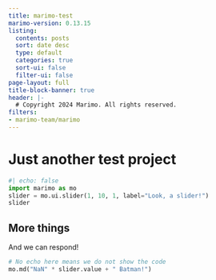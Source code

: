 ```yaml
---
title: marimo-test
marimo-version: 0.13.15
listing:
  contents: posts
  sort: date desc
  type: default
  categories: true
  sort-ui: false
  filter-ui: false
page-layout: full
title-block-banner: true
header: |-
  # Copyright 2024 Marimo. All rights reserved.
filters:
- marimo-team/marimo
---
```


# Just another test project

```python {.marimo}
#| echo: false
import marimo as mo
slider = mo.ui.slider(1, 10, 1, label="Look, a slider!")
slider
```

## More things

And we can respond!

```python {.marimo}
# No echo here means we do not show the code
mo.md("NaN" * slider.value + " Batman!")
```